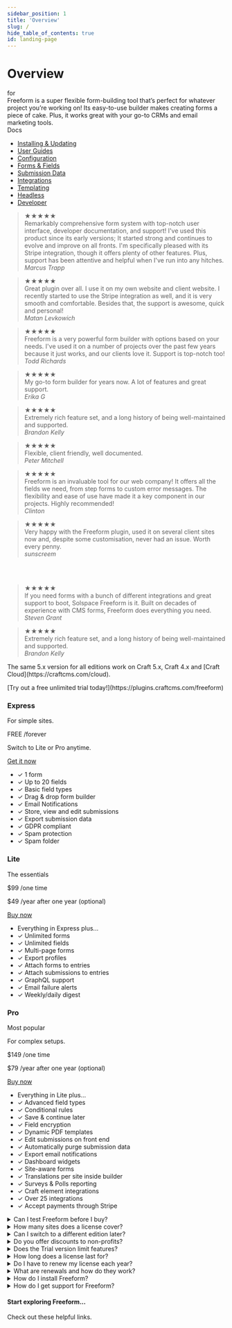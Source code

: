 ```yaml
---
sidebar_position: 1
title: 'Overview'
slug: /
hide_table_of_contents: true
id: landing-page
---
```



# Overview

<section className="landing-header">
  <div className="container">
    <div className="flex flex-col items-center gap-6 mt-20 mb-5 px-1">
      <Photo
        img={require('@site/static/img/intro/freeform-dark.png')}
        className="landing-logo" alt="Freeform 5 for Craft CMS"
      />
      <span className="landing-cms-for">for</span>
      <Photo
        img={require('@site/static/logos/craftcms.png')}
        className="landing-cms-logo" alt="Craft CMS"
      />
      <div className="text-center">
        Freeform is a super flexible form-building tool that’s perfect for whatever project you’re working on! Its easy-to-use builder makes creating forms a piece of cake. Plus, it works great with your go-to CRMs and email marketing tools.
      </div>
      <div className='flex gap-3 landing-header-buttons'>
        <FlexButton
          items={[
            { to: '#reliability', label: 'Feature Tour', outline: true, arrowDown: true },
            { to: '#pricing', label: 'Pricing', outline: true, arrowDown: true, mobileHidden: true },
          ]}
        />
        <NavbarSearch>
          <SearchBar />
        </NavbarSearch>
        <FlexButton
          items={[{ to: 'setup/installing-updating', label: 'Explore Docs' }]}
        />
      </div>
      <small>
        <SimpleTextLink
          to="https://plugins.craftcms.com/freeform"
          label="Try out a free unlimited trial today!"
        />
      </small>
    </div>
  </div>
</section>

<div className="landing-nav-docs navbar__item dropdown dropdown--hoverable cursor-pointer hidden md:block">
  <div className="navbar__item navbar__link">Docs</div>
  <div className="dropdown__menu min-w-[190px]">
    <ul className="pl-4">
      <li className="list-none">
        <a href="./setup/" className="text-sm text-[#0073ff] dark:text-white">
          Installing & Updating
        </a>
      </li>
      <li className="list-none">
        <a href="./guides/" className="text-sm text-[#0073ff] dark:text-white">
          User Guides
        </a>
      </li>
      <li className="list-none">
        <a
          href="./configuration/"
          className="text-sm text-[#0073ff] dark:text-white"
        >
          Configuration
        </a>
      </li>
      <li className="list-none">
        <a href="./forms/" className="text-sm text-[#0073ff] dark:text-white">
          Forms & Fields
        </a>
      </li>
      <li className="list-none">
        <a href="./submissions/" className="text-sm text-[#0073ff] dark:text-white">
          Submission Data
        </a>
      </li>
      <li className="list-none">
        <a href="./integrations/" className="text-sm text-[#0073ff] dark:text-white">
          Integrations
        </a>
      </li>
      <li className="list-none">
        <a href="./templates/" className="text-sm text-[#0073ff] dark:text-white">
          Templating
        </a>
      </li>
      <li className="list-none">
        <a href="./headless/" className="text-sm text-[#0073ff] dark:text-white">
          Headless
        </a>
      </li>
      <li className="list-none">
        <a href="./developer/" className="text-sm text-[#0073ff] dark:text-white">
          Developer
        </a>
      </li>
    </ul>
  </div>
</div>

<div className="intro-main-content container py-8">
  <Player
    url={require('@site/static/videos/craft/freeform/v5/builder-feature.mp4').default}
    muted loop playing width="100%" height="100%"
  />
  <FlexCards
    items={[
      {
        title: 'Getting Started',
        description: 'Learn the basics about Freeform and setting up forms.',
        icon: Icons.TapIcon,
        fullCardLink: 'guides/getting-started/',
      },
      {
        title: 'User Guides',
        description: 'See solutions to common problems and questions.',
        icon: Icons.GraduationCapIcon,
        fullCardLink: 'guides',
      },
      {
        title: 'Support',
        description: 'Questions or issues? We want to help your project go smoothly!',
        icon: Icons.DiscussionIcon,
        fullCardLink: '/support/',
      },
    ]}
  />

<Section
  title="Reliability"
  anchor="reliability"
  subtitle="Forms that work are super important."
  description="Missing out on customer leads can really hurt our revenue and leave a bad impression on potential clients. That's why we focus on being reliable more than anything else."
  imgSrc={Icons.ShieldIcon}
>
  <FlexCards
    items={[
      {
        title: 'Email Failure Alerts',
        description: 'Freeform will email you if there is a template or setup issue with your site.',
        icon: Icons.AlertIcon,
        linkWithDescription: 'configuration/notices-alerts/',
      },
      {
        title: 'Automatic Update Notices',
        description: 'Freeform alerts you to potential website issues, catching errors before you notice.',
        icon: Icons.UpdateNotificationIcon,
        linkWithDescription: 'configuration/notices-alerts/',
      },
      {
        title: 'Weekly / Daily Digest Email',
        description: "Get email updates about what's happening on your site with weekly or daily digests.",
        icon: Icons.EmailReportIcon,
        linkWithDescription: 'configuration/notices-alerts/',
      },
      {
        title: 'Error Logging',
        description: 'The error logging system tells you quickly about any problems on your website.',
        icon: Icons.GuaranteeCertificateIcon,
      },
      {
        title: 'Satisfaction Guaranteed',
        description: 'Try Freeform risk-free with our 90-day full refund guarantee.',
        icon: Icons.GuaranteeCertificateIcon,
      },
      {
        title: 'Private Support Tickets',
        description: "If you need help with Freeform, send us a private support ticket and we'll be happy to assist you.",
        icon: Icons.GuaranteeCertificateIcon,
        linkWithDescription: '/support/',
        linkWithDescriptionLabel: 'Private support',
      },
    ]}
  />
</Section>

<div className="quote-grid">
  <blockquote>
    <span className="stars">★★★★★</span>
    <div>
      Remarkably comprehensive form system with top-notch user interface, developer
      documentation, and support! I've used this product since its early versions;
      It started strong and continues to evolve and improve on all fronts. I'm
      specifically pleased with its Stripe integration, though it offers plenty of
      other features. Plus, support has been attentive and helpful when I've run
      into any hitches.
    </div>
    <cite>Marcus Trapp</cite>
  </blockquote>
  <blockquote>
    <span className="stars">★★★★★</span>
    <div>
      Great plugin over all. I use it on my own website and client website. I
      recently started to use the Stripe integration as well, and it is very
      smooth and comfortable. Besides that, the support is awesome, quick and
      personal!
    </div>
    <cite>Matan Levkowich</cite>
  </blockquote>
</div>

<Section
  title="Form Builder"
  anchor="form-builder"
  subtitle="Our user-friendly form builder has everything you need at your fingertips."
  description="The Freeform form builder gives you a simple all-in-one interface that lets you tweak just about everything about your forms."
  imgSrc={Icons.MagicWandIcon}
>
  <Player
    url={require('@site/static/videos/craft/freeform/v5/builder-feature.mp4').default}
    muted loop playing width="100%" height="100%"
  />
</Section>

<div className="quote-grid">
  <blockquote>
    <span className="stars">★★★★★</span>
    <div>
      Freeform is a very powerful form builder with options based on your needs.
      I've used it on a number of projects over the past few years because it
      just works, and our clients love it. Support is top-notch too!
    </div>
    <cite>Todd Richards</cite>
  </blockquote>
  <blockquote>
    <span className="stars">★★★★★</span>
    <div>
      My go-to form builder for years now. A lot of features and great support.
    </div>
    <cite>Erika G</cite>
  </blockquote>
</div>

<Section
  title="Convenience"
  anchor="convenience"
  subtitle="There are tons of plug-and-play features that make creating forms and templates a total breeze!"
  imgSrc={Icons.TrolleyIcon}
>
  <FlexCards
    items={[
      {
        title: 'Forms Dashboard',
        description: 'The Forms Dashboard provides a clear overview of your forms, submissions, and updates in one convenient location.',
        icon: Icons.DashboardIcon,
        linkWithDescription: 'forms/builder',
      },
      {
        title: 'Multi-Page Forms',
        description: 'Do you have a lengthy form? With Freeform, you can divide your form into several pages.',
        icon: Icons.PagesIcon,
        linkWithDescription: 'forms/builder/#multi-page-forms',
      },
      {
        title: 'Complete Validation',
        description: 'Freeform has validation features for fields, including making them required and ensuring specific data.',
        icon: Icons.ValidCheckIcon,
      },
      {
        title: 'Built-in AJAX',
        description: 'By simply checking a checkbox, Freeform will handle the AJAX processing for your form effortlessly.',
        icon: Icons.JsFormatIcon,
      },
      {
        title: 'Drag & Drop File Upload',
        description: 'The premium JS-based file uploading field shows progress and thumbnails and remembers existing files when editing.',
        icon: Icons.UploadIcon,
        linkWithDescription: 'forms/fields/#file-upload',
      },
      {
        title: 'Limited Users',
        titleBadge: 'New!',
        description: 'Customize the form builder experience for specific users or groups.',
        icon: Icons.PadlockIcon,
        linkWithDescription: 'configuration/limited-users/',
      },
      {
        title: 'Google Tag Manager',
        description: 'Built-in flexible Google Tag Manager support with AJAX implementations.',
        icon: Icons.AnalyticsIcon,
        linkWithDescription: 'integrations/google-tag-manager/',
      },
      {
        title: 'Sample Templates',
        description: 'Offers a variety of popular framework formatting templates that you can use as a starting point to develop your own project.',
        icon: Icons.StarterTemplatesIcon,
        linkWithDescription: 'templates/formatting/',
      },
      {
        title: 'Widgets',
        description: 'Enhance your Craft Dashboard with stunning widgets like linear charts, radial charts, and recent submissions widgets.',
        icon: Icons.WidgetsIcon,
      },
    ]}
  />
</Section>

<div className="quote-grid">
  <blockquote>
    <span className="stars">★★★★★</span>
    <div>
      Extremely rich feature set, and a long history of being well-maintained
      and supported.
    </div>
    <cite>Brandon Kelly</cite>
  </blockquote>
  <blockquote>
    <span className="stars">★★★★★</span>
    <div>Flexible, client friendly, well documented.</div>
    <cite>Peter Mitchell</cite>
  </blockquote>
</div>

<Section
  title="Spam Protection"
  anchor="spam-protection"
  subtitle="Fight spam effectively."
  description="Freeform packs a bunch of handy spam control features that make protecting forms from spam a breeze."
  imgSrc={Icons.CarrotIcon}
>
  <BrowserMockupWithPhoto src={require('@site/static/img/craft/freeform/v5/forms/spam-folder.png')} alt="Spam Folder" />
  <BrowserMockupWithPhoto src={require('@site/static/img/craft/freeform/v5/forms/spam-detail.png')} alt="Spammy submission inside the Spam Folder" />
  <FlexCards
    items={[
      {
        title: 'Freeform Honeypot',
        description: 'The Honeypot feature included in the system effectively deals with simple bot spam.',
        icon: Icons.CarrotIcon,
        linkWithDescription: 'forms/spam-protection/#freeform-honeypot',
      },
      {
        title: 'Built-in Spam Folder',
        description: 'Use the Spam Folder to catch any potential spam without risking missing legitimate submissions.',
        icon: Icons.SpamIcon,
        linkWithDescription: 'forms/spam-protection/#spam-folder',
      },
      {
        title: 'Captchas',
        description: 'To enhance your spam-fighting capabilities, you can choose to enable your choice of reCAPTCHA, hCaptcha or Turnstile.',
        icon: Icons.CaptchaIcon,
        linkWithDescription: 'forms/spam-protection/#captchas',
      },
      {
        title: 'Keyword Blocking',
        description: 'With Freeform, you have the power to target and block specific email addresses, keywords, and IP addresses.',
        icon: Icons.BlockedIcon,
        linkWithDescription: 'forms/spam-protection/#spam-blocking',
      },
      {
        title: 'Throttling / Submit Time',
        description: 'Limit form submissions by settƒing restrictions such as submission frequency, waiting period, or time limit for completion.',
        icon: Icons.ThrottlingIcon,
      },
      {
        title: 'Automatic Purging',
        description: 'Freeform can automatically delete submissions marked as spam after a set number of days.',
        icon: Icons.TimeDeleteIcon,
      },
    ]}
  />
</Section>

<div className="quote-grid">
  <blockquote>
    <span className="stars">★★★★★</span>
    <div>
      Freeform is an invaluable tool for our web company! It offers all the fields we need, from step forms to custom error messages. The flexibility and ease of use have made it a key component in our projects. Highly recommended!
    </div>
    <cite>Clinton</cite>
  </blockquote>
  <blockquote>
    <span className="stars">★★★★★</span>
    <div>Very happy with the Freeform plugin, used it on several client sites now and, despite some customisation, never had an issue. Worth every penny.</div>
    <cite>sunscreem</cite>
  </blockquote>
</div>

<Section
  title="Powerful Fields"
  anchor="powerful-fields"
  subtitle="Freeform offers a wide range of different field types and cool features to help you manage them easily."
  imgSrc={Icons.FieldTextIcon}
>
  <Player
    url={require('@site/static/videos/craft/freeform/v5/builder-rules.mp4').default}
    muted loop playing width="100%" height="100%"
  />
  <FlexCards
    items={[
      {
        title: 'Conditional Rules',
        description: 'Easily adjust your form by choosing which pages to skip and making certain fields appear or disappear depending on what users select or enter in other fields.',
        icon: Icons.LogicIcon,
        linkWithDescription: 'forms/conditional-rules',
      },
      {
        title: 'Populate Field Options',
        description: 'Use Craft Element data or predefined Freeform options such as countries or months to populate dropdowns, checkboxes, and radios.',
        icon: Icons.CheckListIcon,
        linkWithdescription: 'forms/fields/#populating-field-options',
      },
      {
        title: 'Reuse Fields',
        titleBadge: 'New!',
        description: 'Save common fields as favorites, or quickly search across all forms to reuse an existing field.',
        icon: Icons.RecycleIcon,
        linkWithDescription: 'forms/builder',
      },
      {
        title: 'Field Encryption',
        titleBadge: 'New!',
        description: 'Each field includes the ability to optionally encrypt its submission data. Simply toggle the setting and Freeform will take care of the rest.',
        icon: Icons.LockIcon,
        linkWithDescription: 'forms/fields/#field-encryption',
      },
      {
        title: 'Custom Field Types',
        titleBadge: 'New!',
        description: 'Easily create your own custom field types!',
        icon: Icons.GearCodingIcon,
        linkWithDescription: 'developer/field-types/',
      },
      {
        title: 'Include a Review Page',
        description: 'Use Twig code in an HTML block to create a custom review page for users to double-check form data from previous pages before submission.',
        icon: Icons.ReviewIcon,
      },
    ]}
  />
  <FieldCards
    items={[
      {
        link: 'forms/fields#text',
        title: 'Text',
        description: 'Regular text inputs',
        icon: Icons.FieldTextIcon,
      },
      {
        link: 'forms/fields#textarea',
        title: 'Textarea',
        description: 'Multi-line text inputs',
        icon: Icons.TextareaIcon,
      },
      {
        link: 'forms/fields#email',
        title: 'Email',
        description: 'Email validation and notifications',
        icon: Icons.EmailIcon,
      },
      {
        link: 'forms/fields#number',
        title: 'Number',
        description: 'Numeric validation and options',
        icon: Icons.NumbersIcon,
      },
      {
        link: 'forms/fields#hidden',
        title: 'Hidden',
        description: 'Hide field data',
        icon: Icons.HiddenIcon,
      },
      {
        link: 'forms/fields#dropdown',
        title: 'Dropdown',
        description: 'Dropdown field with powerful options to populate data',
        icon: Icons.SelectIcon,
      },
      {
        link: 'forms/fields#multiple-select',
        title: 'Multiple Select',
        description: 'Multi-select field with powerful options to populate data',
        icon: Icons.ListIcon,
      },
      {
        link: 'forms/fields#checkbox',
        title: 'Checkbox',
        description: "Single checkbox, e.g. 'Accept Terms'",
        icon: Icons.CheckboxIcon,
      },
      {
        link: 'forms/fields#checkboxes',
        title: 'Checkboxes',
        description: 'Multi-checkboxes field with powerful options to populate data',
        icon: Icons.CheckListIcon,
      },
      {
        link: 'forms/fields#radios',
        title: 'Radios',
        description: 'Radio options field with powerful options to populate data',
        icon: Icons.RadioListIcon,
      },
      {
        link: 'forms/fields#file-upload',
        title: 'File Upload',
        description: 'Upload and validate one or multiple files to be attached to the submission',
        icon: Icons.AttachedIcon,
      },
      {
        link: 'forms/fields#file-upload-drag--drop',
        title: 'File Drag & Drop',
        description: 'Smart file uploader shows progress, thumbnails and memory when editing',
        icon: Icons.UploadIcon,
      },
      {
        link: 'forms/fields#date--time',
        title: 'Date & Time',
        description: 'Date and time picker with JS validation',
        icon: Icons.DateTimeIcon,
      },
      {
        link: 'forms/fields#phone',
        title: 'Phone',
        description: 'Set a phone pattern with JS validation',
        icon: Icons.PhoneIcon,
      },
      {
        link: 'forms/fields#table',
        title: 'Table',
        description: 'Collect tabular or repeating data, allow users to add/remove rows',
        icon: Icons.TableIcon,
      },
      {
        link: 'forms/fields#group',
        titleBadge: 'New!',
        title: 'Group',
        description: 'Contains other fields within it',
        icon: Icons.TableIcon,
      },
      {
        link: 'forms/fields#rating',
        title: 'Rating',
        description: 'Plug and play rating stars',
        icon: Icons.RatingIcon,
      },
      {
        link: 'forms/fields#opinion-scale',
        title: 'Opinion Scale',
        description: 'Users can select ranges for surveys',
        icon: Icons.OpinionScaleIcon,
      },
      {
        link: 'forms/fields#calculation',
        titleBadge: 'New!',
        title: 'Calculation',
        description: 'Perform dynamic calculations based on user-input values within forms',
        icon: Icons.CalculationIcon,
      },
      {
        link: 'forms/fields#signature',
        title: 'Signature',
        description: 'Users can digitally sign submissions',
        icon: Icons.SignatureIcon,
      },
      {
        link: 'forms/fields#invisible',
        title: 'Invisible',
        description: 'Include hidden data that is not visible in rendered source code',
        icon: Icons.InvisibleIcon,
      },
      {
        link: 'forms/fields#regex',
        title: 'Regex',
        description: 'Come up with your own validation for data syntax',
        icon: Icons.RegexIcon,
      },
      {
        link: 'forms/fields#website',
        title: 'Website',
        description: "Validate inputted data includes 'http://', etc",
        icon: Icons.GlobeIcon,
      },
      {
        link: 'forms/fields#html',
        title: 'Html Block',
        description: 'Include HTML/Twig inside form layouts',
        icon: Icons.CodeIcon,
      },
      {
        link: 'forms/fields#rich-text',
        title: 'Rich Text Block',
        description: 'Include Rich Text inside form layouts',
        icon: Icons.RichTextIcon,
      },
      {
        link: 'forms/fields#confirm',
        title: 'Confirm',
        description: 'Target another field that should be retyped (e.g. email)',
        icon: Icons.FieldTextIcon,
      },
      {
        link: 'forms/fields#password',
        title: 'Password',
        description: 'Process a password value but do not store it (for user registation forms)',
        icon: Icons.LockIcon,
      },
      {
        link: 'forms/fields#stripe-payment',
        title: 'Stripe Payments',
        description: 'Allow users to securely enter payment data for Payment-enabled forms',
        icon: Icons.CreditCardIcon,
      },
    ]}
  />
</Section>

<Section
  title="Email Notifications"
  anchor="email-notifications"
  subtitle="Tons of ways to send email notifications that you can totally customize."
  description="You can create as many templates as you want and pick a different one for each type of email notification."
  imgSrc={Icons.OpenLetterIcon}
>
  <Player
    url={require('@site/static/videos/craft/freeform/v5/builder-integrations.mp4').default}
    muted loop playing width="100%" height="100%"
  />
  <Player
    url={require('@site/static/videos/craft/freeform/v5/email-notifications.mp4').default}
    muted loop playing width="100%" height="100%"
  />
  <FlexCards
    items={[
      {
        title: 'Notify Admins',
        description: 'Send email notifications for successful form submissions.',
        icon: Icons.EmailGroupIcon,
        linkWithDescription: 'forms/email-notifications',
      },
      {
        title: 'Notify Submitter',
        description: 'Upon success, send an email notification to the submitter of the form.',
        icon: Icons.EmailUserIcon,
        linkWithDescription: 'forms/email-notifications/#email-fields',
      },
      {
        title: "User Select's Recipient",
        description: 'Let users select the email recipient of the form submission from a list of predefined options.',
        icon: Icons.EmailListIcon,
        linkWithDescription: 'forms/email-notifications/#user-select',
      },
      {
        title: 'Conditional Notifications',
        titleBadge: 'New!',
        description: 'Conditionally send notifications based on the contents and/or option selection of any field(s).',
        icon: Icons.LogicIcon,
        linkWithDescription: 'forms/email-notifications/#conditional',
      },
      {
        title: 'Template-level Recipients',
        description: 'Set email address(es) at template-level to be notified, allowing you to pass a value from another element dynamically.',
        icon: Icons.CodingIcon,
        linkWithDescription: 'forms/email-notifications/#template-based',
      },
      {
        title: 'Tell-a-Friend',
        description: "Include additional Email fields inside your form to allow users to type out a friend's email address to receive a separate notification.",
        icon: Icons.EmailPlaneIcon,
        linkWithDescription: 'forms/email-notifications/#user-defined',
      },
      {
        title: 'Multiple Notifications',
        description: "There's no limit to the number of email notifications you can send, each with different templates/messages, etc.",
        icon: Icons.EmailGroupIcon,
        linkWithDescription: 'forms/email-notifications',
      },
      {
        title: 'Export Notifications',
        description: 'You can set up customized export reports and receive them via email on a daily or weekly basis automatically.',
        icon: Icons.ExportIcon,
      },
      {
        title: 'Auto Plain Text',
        description: 'Personalize the plain text version of email notifications or let Freeform convert it automatically.',
        icon: Icons.OpenLetterIcon,
      },
      {
        title: 'Attach Files',
        description: "Select asset file(s) to pre-attach to your email notification templates, allowing for the inclusion of 'welcome' documents, a PDF ticket, etc.",
        icon: Icons.EmailFileIcon,
      },
      {
        title: 'Resend Email Notifications',
        description: 'Freeform allows you to resend an email notification (or set of them) for one or more submissions at a time.',
        icon: Icons.ResendEmailIcon,
      },
      {
        title: 'Unlimited Templates',
        description: 'Create as many notification templates as needed, with the option to use the same one for all forms or tailor them to each use case.',
        icon: Icons.MultipleEmailTemplateIcon,
      },
      {
        title: 'Fully Customizable',
        description: 'You can customize your email notifications with your own design using HTML and Twig.',
        icon: Icons.SketchIcon,
        linkWithDescription: 'forms/email-notifications/#examples',
      },
    ]}
  />
</Section>

<Section
  title="Flexible Templating"
  anchor="flexible-templating"
  subtitle="Quick and simple templating that is also highly customizable."
  description="Templates are super customizable, even for the trickiest forms. With our demo templates and features ready to go, you can jump in and get everything set up in just a few minutes!"
  imgSrc={Icons.CodeIcon}
>
  <BrowserMockupWithPhoto
    src={require('@site/static/img/craft/freeform/v5/formatting/basic-light.png')}
    alt="Basic Light formatting template"
  />
  <FlexCards
    items={[
      {
        title: 'Sample Templates',
        description: 'Includes a diverse selection of examples that can be used as a starting poinnt for building your own.',
        icon: Icons.StarterTemplatesIcon,
        linkWithDescription: 'templates/formatting',
      },
      {
        title: 'Demo Templates',
        description: 'By simply clicking a few buttons, the demo templates offer a complete and operational section for your website.',
        icon: Icons.StarterTemplatesIcon,
        linkWithDescription: 'configuration/demo-templates/',
      },
      {
        title: 'Template Overrides',
        description: 'Configure template overrides on attributes and field values, labels and more.',
        icon: Icons.SettingsIcon,
        linkWithDescription: 'templates/formatting',
      },
    ]}
  />
</Section>

<Section
  title="Integrations"
  anchor="integrations"
  subtitle="Connect your forms with any application or service."
  imgSrc={Icons.CloudApiIcon}
>
  <IntegrationPhotoCards
    items={[
      {
        title: 'Mailchimp',
        link: 'integrations/mailchimp/',
        iconSrc: require('@site/static/icons/integrations/mailchimp.png'),
      },
      {
        title: 'HubSpot',
        link: 'integrations/hubspot/',
        iconSrc: require('@site/static/icons/integrations/hubspot.png'),
      },
      {
        title: 'Salesforce',
        link: 'integrations/salesforce/',
        iconSrc: require('@site/static/icons/integrations/salesforce.png'),
      },
      {
        title: 'Zapier',
        link: 'integrations/zapier/',
        iconSrc: require('@site/static/icons/integrations/zapier.png'),
      },
      {
        title: 'Stripe',
        link: 'integrations/stripe-payments/',
        iconSrc: require('@site/static/icons/integrations/stripe.png'),
      },
      {
        title: 'Constant Contact',
        link: 'integrations/constant-contact/',
        iconSrc: require('@site/static/icons/integrations/constant-contact.png'),
      },
      {
        title: 'Slack',
        link: 'integrations/slack/',
        iconSrc: require('@site/static/icons/integrations/slack.png'),
      },
      {
        title: 'Active Campaign',
        link: 'integrations/activecampaign/',
        iconSrc: require('@site/static/icons/integrations/active-campaign.png'),
      },
      {
        title: 'Dotdigital',
        link: 'integrations/dotdigital/',
        iconSrc: require('@site/static/icons/integrations/dotdigital.png'),
      },
      {
        title: 'Campaign Monitor',
        link: 'integrations/campaign-monitor/',
        iconSrc: require('@site/static/icons/integrations/campaign-monitor.png'),
      },
      {
        title: 'Pardot',
        link: 'integrations/pardot/',
        iconSrc: require('@site/static/icons/integrations/pardot.png'),
      },
      {
        title: 'Freshdesk',
        link: 'integrations/freshdesk/',
        iconSrc: require('@site/static/icons/integrations/freshdesk.png'),
      },
      {
        title: 'Keap',
        link: 'integrations/keap/',
        iconSrc: require('@site/static/icons/integrations/keap.png'),
      },
      {
        title: 'Insightly',
        link: 'integrations/insightly/',
        iconSrc: require('@site/static/icons/integrations/insightly.png'),
      },
      {
        title: 'Google Sheets',
        link: 'integrations/google-sheets/',
        iconSrc: require('@site/static/icons/integrations/google-sheets.png'),
      },
      {
        title: 'Jira',
        link: 'integrations/jira/',
        iconSrc: require('@site/static/icons/integrations/jira.png'),
      },
      {
        title: 'Zoho',
        link: 'integrations/zoho/',
        iconSrc: require('@site/static/icons/integrations/zoho.png'),
      },
      {
        title: 'Campaign',
        link: 'integrations/campaign/',
        iconSrc: require('@site/static/icons/integrations/campaign.png'),
      },
      {
        title: 'Pipedrive',
        link: 'integrations/pipedrive/',
        iconSrc: require('@site/static/icons/integrations/pipedrive.png'),
      },
      {
        title: 'Sharpspring',
        link: 'integrations/sharpspring/',
        iconSrc: require('@site/static/icons/integrations/sharpspring.png'),
      },
      {
        title: 'ClickDimensions',
        link: 'integrations/clickdimensions/',
        iconSrc: require('@site/static/icons/integrations/click-dimensions.png'),
      },
      {
        title: 'reCAPTCHA',
        link: 'integrations/recaptcha/',
        iconSrc: require('@site/static/icons/integrations/recaptcha.png'),
      },
      {
        title: 'hCaptcha',
        link: 'integrations/hcaptcha/',
        iconSrc: require('@site/static/icons/integrations/hcaptcha.png'),
      },
      {
        title: 'Cloudflare Turnstile',
        link: 'integrations/turnstile/',
        iconSrc: require('@site/static/icons/integrations/turnstile.png'),
      },
      {
        title: 'Generic Webhooks',
        link: 'integrations/generic-webhooks/',
        iconSrc: require('@site/static/icons/integrations/generic-webhook.png'),
      },
      {
        title: 'Google Tag Manager',
        link: 'integrations/google-tag-manager/',
        iconSrc: require('@site/static/icons/integrations/google-tag-manager.png'),
      },
      {
        title: 'Tailwind CSS',
        link: 'templates/formatting/#sample-templates',
        iconSrc: require('@site/static/icons/integrations/tailwindcss.png'),
      },
      {
        title: 'Bootstrap',
        link: 'templates/formatting/#sample-templates',
        iconSrc: require('@site/static/icons/integrations/bootstrap.png'),
      },
      {
        title: 'Craft Entries',
        link: 'integrations/elements/#craft-entries',
        iconSrc: require('@site/static/icons/integrations/craft-entries.png'),
      },
      {
        title: 'Craft Users',
        link: 'integrations/elements/#craft-users',
        iconSrc: require('@site/static/icons/integrations/craft-users.png'),
      },
      {
        title: 'Calendar Events',
        link: 'integrations/elements/#solspace-calendar-events',
        iconSrc: require('@site/static/icons/integrations/solspace-calendar.png'),
      },
      {
        title: 'Edit Elements',
        link: 'integrations/elements/#editing-elements',
        iconSrc: require('@site/static/icons/integrations/edit-elements.png'),
      },
    ]}
  />
  <br />
  <br />
  <Player
    url={require('@site/static/videos/craft/freeform/v5/builder-integrations.mp4').default}
    muted loop playing width="100%" height="100%"
  />
  <Player
    url={require('@site/static/videos/craft/freeform/v5/builder-user-register.mp4').default}
    muted loop playing width="100%" height="100%"
  />
  <FlexCards
    items={[
      {
        title: 'CRMs',
        description: 'Easily integrate your forms with popular CRMs like Salesforce and HubSpot.',
        icon: Icons.CrmIcon,
        linkWithDescription: 'integrations',
      },
      {
        title: 'Email Marketing',
        description: 'Connect your forms to Email Marketing services like Mailchimp and Constant Contact to streamline mailing list sign-ups.',
        icon: Icons.MegaphoneIcon,
        linkWithDescription: 'integrations#email-marketing',
      },
      {
        title: 'Webhooks',
        description: 'Connect submissions to Slack, create workflows with Zapier, or use the generic webhook for custom endpoints.',
        icon: Icons.WebhookIcon,
        linkWithDescription: 'integrations#webhooks',
      },
      {
        title: 'Craft Elements',
        description: 'Create stunning forms that create or modify entries, users, Calendar events and complex user registration forms.',
        icon: Icons.ContentIcon,
        linkWithDescription: 'integrations/elements/',
      },
      {
        title: 'Accept Payments',
        description: 'You can start accepting payments and subscriptions for your forms through Stripe in just a few minutes.',
        icon: Icons.CreditCardIcon,
        linkWithDescription: 'integrations/stripe-payments/',
      },
      {
        title: 'POST Forwarding',
        description: 'Automatically submit form data to an external API URL after successful submission of the form.',
        icon: Icons.DocumentCloudIcon,
        linkWithDescription: 'integrations/post-forwarding/',
      },
      {
        title: 'Custom',
        description: 'Create your own integration by developing a custom module that utilizes any of the numerous developer events available.',
        icon: Icons.ApiGearIcon,
        linkWithDescription: 'developer/events/form',
      },
    ]}
  />
</Section>

<div className="quote-grid">
  <blockquote>
    <span className="stars">★★★★★</span>
    <div>
      If you need forms with a bunch of different integrations and great support
      to boot, Solspace Freeform is it. Built on decades of experience with CMS
      forms, Freeform does everything you need.
    </div>
    <cite>Steven Grant</cite>
  </blockquote>
  <blockquote>
    <span className="stars">★★★★★</span>
    <div>
      Extremely rich feature set, and a long history of being well-maintained
      and supported.
    </div>
    <cite>Brandon Kelly</cite>
  </blockquote>
</div>

<Section
  title="Translatable Forms"
  anchor="translatable-forms"
  subtitle="Set up different labels, options, messages, and more for each form on every Craft Site!"
  description="Optionally turn on multi-site awareness in Freeform if you want to show or hide forms for certain sites. Plus, you can set up translations for forms so they can have different labels and messages that fit each Site."
  imgSrc={Icons.TranslationIcon}
>
  <Player
    url={require('@site/static/videos/craft/freeform/v5/builder-translations.mp4').default}
    muted loop playing width="100%" height="100%"
  />
  <FlexCards
    items={[
      {
        title: 'Translate Fields',
        titleBadge: 'New!',
        description: 'Customize the label, instructions, placeholder, default value, error message, and option labels per Site.',
        icon: Icons.FieldTextIcon,
        linkWithDescription: 'configuration/sites/#translatable-fields',
      },
      {
        title: 'Page Names & Buttons',
        titleBadge: 'New!',
        description: 'Customize page names and submit buttons per Site.',
        icon: Icons.PagesIcon,
        linkWithDescription: 'configuration/sites/#translatable-fields',
      },
      {
        title: 'Translate Errors',
        titleBadge: 'New!',
        description: 'Customize success and error messages per Site.',
        icon: Icons.ValidCheckIcon,
        linkWithDescription: 'configuration/sites/#translatable-settings',
      },
      {
        title: 'Translate Settings',
        titleBadge: 'New!',
        description: 'Customize form names, descriptions, and some settings per Site.',
        icon: Icons.SettingsIcon,
        linkWithDescription: 'configuration/sites/#translatable-settings',
      },
      {
        title: 'Site-Aware Forms',
        titleBadge: 'New!',
        description: 'Enable Site filtering for forms and submissions to show/hide them for specific Sites.',
        icon: Icons.WorldIcon,
        linkWithDescription: 'configuration/sites/',
      },
    ]}
  />
</Section>

<Section
  title="Submission Data"
  anchor="submission-data"
  subtitle="Collect submission data and do whatever you want with it."
  imgSrc={Icons.ArchiveIcon}
>
  <BrowserMockupWithPhoto
    src={require('@site/static/img/craft/freeform/v5/cp/submissions-list.png')}
    alt="Submissions List"
  />
  <BrowserMockupWithPhoto
    src={require('@site/static/img/craft/freeform/v5/cp/submissions-detail.png')}
    alt="Submissions Detail"
  />
  <BrowserMockupWithPhoto
    src={require('@site/static/img/craft/freeform/v5/cp/submissions-quick-export.png')}
    alt="Submissions Quick Export"
  />
  <FlexCards
    items={[
      {
        title: 'Store Submission Data',
        description: "Save submission data or don't store it at all, but only send it through email notifications or an API integration, etc.",
        icon: Icons.ArchiveIcon,
      },
      {
        title: 'GDPR Compliant',
        description: 'Freeform simplifies GDPR compliance for your forms with thorough documentation and many configuration options.',
        icon: Icons.GdprIcon,
        linkWithDescription: 'configuration/gdpr-compliance/',
      },
      {
        title: 'Manage Submissions',
        description: 'View, manage, edit and delete submission data inside the control panel as well as front end templates!',
        icon: Icons.DataManageIcon,
        linkWithDescription: 'submissions/overview/',
      },
      {
        title: 'PDF Templates',
        titleBadge: 'New!',
        description: 'Create custom PDF templates to be generated for email notifications.',
        icon: Icons.PDFIcon,
        linkWithDescription: 'configuration/settings/#pdf-templates',
      },
      {
        title: 'Exporting',
        description: 'Quickly export submission data or generate Export Profile reports in Excel, CSV, Text, XML, or JSON formats.',
        icon: Icons.ExportIcon,
      },
      {
        title: 'Reviews & Comments',
        description: 'Freeform can be customized to effectively manage discussion comments, product reviews, and more.',
        icon: Icons.CommentReviewIcon,
      },
      {
        title: 'Surveys',
        description: 'Freeform offers a vast selection of field types to effortlessly create visually appealing survey forms.',
        icon: Icons.SurveyIcon,
      },
      {
        title: 'Front End Editing',
        description: 'Enable front-end editing of form submissions for both admins and users to handle a wide variety of use cases.',
        icon: Icons.EditIcon,
        linkWithDescription: 'submissions/overview',
      },
      {
        title: 'Save & Continue Later',
        description: 'Users can save their form progress securely and come back later to complete it.',
        icon: Icons.PlayButtonIcon,
        linkWithDescription: 'forms/save-continue-later/',
      },
      {
        title: 'Limit Submissions',
        description: 'Limit submissions per user, allow only one submission, require login, or set a close date for the form submission period.',
        icon: Icons.StopIcon,
        linkWithDescription: 'submissions/overview/#submission-limits',
      },
      {
        title: 'Relate to other Elements',
        description: 'Easily relate Freeform submissions with other element types, such as Craft Entries, allowing endless use cases.',
        icon: Icons.RelationIcon,
      },
      {
        title: 'Custom Statuses',
        description: 'Create unlimited statuses that can be applied to form submissions, allowing you to sort and filter submissions.',
        icon: Icons.CategoryIcon,
        linkWithDescription: 'configuration/settings/#statuses',
      },
    ]}
  />
</Section>

<Section
  title="Headless"
  anchor="headless"
  subtitle="We've got your back when it comes to your headless setup!"
  description="Freeform makes it super easy to work with headless website setups, so you can use popular JavaScript front-end frameworks like Vue.js, Next.js, React.js, and others! It also lets you grab form layouts and use mutations to create submissions with GraphQL."
  imgSrc={Icons.HeadlessIcon}
>
  <FlexCards
    items={[
      {
        title: 'Vue.js',
        description: 'Full support for implementation Freeform with Vue.js.',
        icon: Icons.VuejsIcon,
        linkWithDescription: 'headless/vuejs',
      },
      {
        title: 'React JS',
        description: 'Full support for implementation Freeform with React JS.',
        icon: Icons.ReactIcon,
        linkWithDescription: 'headless/reactjs',
      },
      {
        title: 'Next.js',
        description: 'Full support for implementation Freeform with Next.js.',
        icon: Icons.NextjsIcon,
        linkWithDescription: 'headless/nextjs',
      },
      {
        title: 'GraphQL',
        description: 'With Freeform, you can easily query form layouts and submit form mutations using GraphQL.',
        icon: Icons.GraphqlIcon,
        linkWithDescription: 'headless/graphql',
      },
    ]}
  />
</Section>

<Section
  title="And more..."
  anchor="and-more"
  subtitle="The possibilities are endless."
  imgSrc={Icons.BoxIcon}
>
  <FlexCards
    items={[
      {
        title: 'User Group Permissions',
        description: 'Finely control user groups and permissions to restrict access to certain forms, sections, and submissions.',
        icon: Icons.PadlockIcon,
        linkWithDescription: 'configuration/permissions/',
      },
      {
        title: 'Attach Forms to Elements',
        description: 'Easily relate Freeform forms with other element types, such as Craft Entries, allowing endless use cases.',
        icon: Icons.ReferralIcon,
      },
      {
        title: 'Loads of Settings',
        description: 'Access to an extensive range of settings to tailor the management, behavior, and overall user experience of your forms.',
        icon: Icons.ConfigPageIcon,
        linkWithDescription: 'configuration/settings/',
      },
      {
        title: 'Javascript Plugin',
        description: "Freeform's Javascript plugin simplifies form customization for developers, regardless of website setup.",
        icon: Icons.JsCodeIcon,
        linkWithDescription: 'developer/js-plugin/',
      },
      {
        title: 'Accessibility tested',
        description: 'We have tested our sample templates to ensure that they are accessible to everyone, using best-practice accessibility implementations.',
        icon: Icons.UserCheckIcon,
      },
      {
        title: 'Developer-friendly',
        description: 'Freeform is highly customizable and provides a wide range of developer events to easily extend it for your needs.',
        icon: Icons.DeveloperIcon,
        linkWithDescription: 'developer/events/form',
      },
    ]}
  />
</Section>

<Section
  title="Pricing"
  anchor="pricing"
  subtitle="Which edition is the best fit for what you need?"
  imgSrc={Icons.ScaleIcon}
>

<div class="pricing-feature-chart mx-auto mt-5 max-w-7xl">
  <div class="mx-auto max-w-4xl text-center">
    <p class="text-sm italic text-gray-500">The same 5.x version for all editions work on Craft 5.x, Craft 4.x and [Craft Cloud](https://craftcms.com/cloud).</p>
    <p class="text-sm italic text-gray-500">[Try out a free unlimited trial today!](https://plugins.craftcms.com/freeform)</p>
    
  </div>
  <div class="isolate mx-auto mt-10 grid max-w-md grid-cols-1 gap-8 lg:mx-0 lg:max-w-none lg:grid-cols-3">
    <div class="rounded-3xl bg-gray-100/25 dark:bg-black/5 p-8 ring-1 ring-[#173154]/25 dark:ring-[#173154]/50">
      <div class="flex items-center justify-between gap-x-4">
        <h3 id="edition-express" class="text-4xl font-semibold text-black dark:text-white">Express</h3>
      </div>
      <p class="mb-3 text-sm/6 text-gray-600 dark:text-gray-300">For simple sites.</p>
      <p class="my-1 flex items-baseline gap-x-1">
        <span class="text-2xl font-semibold tracking-tight text-gray-600 dark:text-gray-300">FREE</span>
        <span class="text-base/6 font-normal text-gray-500">/forever</span>
      </p>
      <p class="flex items-baseline gap-x-1">
        <span class="text-xs/6 font-normal italic text-gray-400 dark:text-gray-600">Switch to Lite or Pro anytime.</span>
      </p>
      <a href="https://plugins.craftcms.com/freeform" aria-describedby="edition-express" class="mt-6 block rounded-md bg-gray-500 dark:bg-gray-700 px-3 py-2 text-center text-sm/6 font-semibold text-white hover:text-white hover:bg-[#ff6624]/90 hover:dark:bg-[#ff6624]/90 focus-visible:outline focus-visible:outline-2 focus-visible:outline-offset-2 focus-visible:outline-white">Get it now</a>
      <ul role="list" class="mt-6 space-y-3 text-sm/6 text-gray-800 dark:text-gray-300">
        <li class="flex gap-x-3 text-base/5"><span class="text-xl/5">✓</span> 1 form</li>
        <li class="flex gap-x-3 text-base/5"><span class="text-xl/5">✓</span> Up to 20 fields</li>
        <li class="flex gap-x-3 text-base/5"><span class="text-xl/5">✓</span> Basic field types</li>
        <li class="flex gap-x-3 text-base/5"><span class="text-xl/5">✓</span> Drag & drop form builder</li>
        <li class="flex gap-x-3 text-base/5"><span class="text-xl/5">✓</span> Email Notifications</li>
        <li class="flex gap-x-3 text-base/5"><span class="text-xl/5">✓</span> Store, view and edit submissions</li>
        <li class="flex gap-x-3 text-base/5"><span class="text-xl/5">✓</span> Export submission data</li>
        <li class="flex gap-x-3 text-base/5"><span class="text-xl/5">✓</span> GDPR compliant</li>
        <li class="flex gap-x-3 text-base/5"><span class="text-xl/5">✓</span> Spam protection</li>
        <li class="flex gap-x-3 text-base/5"><span class="text-xl/5">✓</span> Spam folder</li>
      </ul>
    </div>
    <div class="rounded-3xl bg-gray-100/25 dark:bg-black/5 p-8 ring-1 ring-[#173154]/25 dark:ring-[#173154]/50">
      <div class="flex items-center justify-between gap-x-4">
        <h3 id="edition-lite" class="text-4xl font-semibold text-black dark:text-white">Lite</h3>
      </div>
      <p class="mb-3 text-sm/6 text-gray-600 dark:text-gray-300">The essentials</p>
      <p class="my-1 flex items-baseline gap-x-1">
        <span class="text-2xl font-semibold tracking-tight text-gray-600 dark:text-gray-300">$99</span>
        <span class="text-base/6 font-normal text-gray-500">/one time</span>
      </p>
      <p class="flex items-baseline gap-x-1">
        <span class="text-xs/6 font-normal italic text-gray-400 dark:text-gray-600">$49</span>
        <span class="text-xs/6 font-normal italic text-gray-400 dark:text-gray-600">/year after one year (optional)</span>
      </p>
      <a href="https://plugins.craftcms.com/freeform" aria-describedby="edition-lite" class="mt-6 block rounded-md bg-gray-500 dark:bg-gray-700 px-3 py-2 text-center text-sm/6 font-semibold text-white hover:text-white hover:bg-[#ff6624]/90 hover:dark:bg-[#ff6624]/90 focus-visible:outline focus-visible:outline-2 focus-visible:outline-offset-2 focus-visible:outline-white">Buy now</a>
      <ul role="list" class="mt-6 space-y-3 text-sm/6 text-gray-800 dark:text-gray-300">
        <li class="flex gap-x-3 text-sm/5 italic">Everything in Express plus...</li>
        <li class="flex gap-x-3 text-base/5"><span class="text-xl/5">✓</span> Unlimited forms</li>
        <li class="flex gap-x-3 text-base/5"><span class="text-xl/5">✓</span> Unlimited fields</li>
        <li class="flex gap-x-3 text-base/5"><span class="text-xl/5">✓</span> Multi-page forms</li>
        <li class="flex gap-x-3 text-base/5"><span class="text-xl/5">✓</span> Export profiles</li>
        <li class="flex gap-x-3 text-base/5"><span class="text-xl/5">✓</span> Attach forms to entries</li>
        <li class="flex gap-x-3 text-base/5"><span class="text-xl/5">✓</span> Attach submissions to entries</li>
        <li class="flex gap-x-3 text-base/5"><span class="text-xl/5">✓</span> GraphQL support</li>
        <li class="flex gap-x-3 text-base/5"><span class="text-xl/5">✓</span> Email failure alerts</li>
        <li class="flex gap-x-3 text-base/5"><span class="text-xl/5">✓</span> Weekly/daily digest</li>
      </ul>
    </div>
    <div class="rounded-3xl bg-gray-100/25 dark:bg-black/10 p-8 ring-2 ring-[#ff6624]">
      <div class="flex items-center justify-between gap-x-4">
        <h3 id="edition-pro" class="text-4xl font-semibold text-[#ff6624]">Pro</h3>
        <p class="rounded-full bg-[#ff6624] px-2.5 py-1.5 my-2 text-xs/3 font-semibold text-white">Most popular</p>
      </div>
      <p class="mb-3 text-sm/6 text-gray-600 dark:text-gray-300">For complex setups.</p>
      <p class="my-1 flex items-baseline gap-x-1">
        <span class="text-2xl font-semibold tracking-tight text-gray-600 dark:text-gray-300">$149</span>
        <span class="text-base/6 font-normal text-gray-500">/one time</span>
      </p>
      <p class="flex items-baseline gap-x-1">
        <span class="text-xs/6 font-normal italic text-gray-400 dark:text-gray-600">$79</span>
        <span class="text-xs/6 font-normal italic text-gray-400 dark:text-gray-600">/year after one year (optional)</span>
      </p>
      <a href="https://plugins.craftcms.com/freeform" aria-describedby="edition-pro" class="mt-6 block rounded-md bg-[#ff6624] px-3 py-2 text-center text-sm/6 font-semibold text-white hover:text-white hover:bg-[#ff6624]/90 focus-visible:outline focus-visible:outline-2 focus-visible:outline-offset-2 focus-visible:outline-[#ff6624]">Buy now</a>
      <ul role="list" class="mt-6 space-y-3 text-sm/6 text-gray-800 dark:text-gray-300">
        <li class="flex gap-x-3 text-sm/5 italic">Everything in Lite plus...</li>
        <li class="flex gap-x-3 text-base/5"><span class="text-xl/5 text-[#ff6624]">✓</span> Advanced field types</li>
        <li class="flex gap-x-3 text-base/5"><span class="text-xl/5 text-[#ff6624]">✓</span> Conditional rules</li>
        <li class="flex gap-x-3 text-base/5"><span class="text-xl/5 text-[#ff6624]">✓</span> Save & continue later</li>
        <li class="flex gap-x-3 text-base/5"><span class="text-xl/5 text-[#ff6624]">✓</span> Field encryption</li>
        <li class="flex gap-x-3 text-base/5"><span class="text-xl/5 text-[#ff6624]">✓</span> Dynamic PDF templates</li>
        <li class="flex gap-x-3 text-base/5"><span class="text-xl/5 text-[#ff6624]">✓</span> Edit submissions on front end</li>
        <li class="flex gap-x-3 text-base/5"><span class="text-xl/5 text-[#ff6624]">✓</span> Automatically purge submission data</li>
        <li class="flex gap-x-3 text-base/5"><span class="text-xl/5 text-[#ff6624]">✓</span> Export email notifications</li>
        <li class="flex gap-x-3 text-base/5"><span class="text-xl/5 text-[#ff6624]">✓</span> Dashboard widgets</li>
        <li class="flex gap-x-3 text-base/5"><span class="text-xl/5 text-[#ff6624]">✓</span> Site-aware forms</li>
        <li class="flex gap-x-3 text-base/5"><span class="text-xl/5 text-[#ff6624]">✓</span> Translations per site inside builder</li>
        <li class="flex gap-x-3 text-base/5"><span class="text-xl/5 text-[#ff6624]">✓</span> Surveys & Polls reporting</li>
        <li class="flex gap-x-3 text-base/5"><span class="text-xl/5 text-[#ff6624]">✓</span> Craft element integrations</li>
        <li class="flex gap-x-3 text-base/5"><span class="text-xl/5 text-[#ff6624]">✓</span> Over 25 integrations</li>
        <li class="flex gap-x-3 text-base/5"><span class="text-xl/5 text-[#ff6624]">✓</span> Accept payments through Stripe</li>
      </ul>
    </div>
  </div>
</div>

<div className="mt-10 text-center">
  <PrimaryButtonWithLink
    to="./guides/compare-editions/"
    label="View the full feature comparison table..."
  />
</div>

</Section>

<Section
  title="Why Freeform?"
  anchor="why-freeform"
  subtitle="You can count on Freeform and the team behind it to give you the quality and support you really deserve."
  imgSrc={Icons.CheckboxIcon}
>
  <FlexCards
    items={[
      {
        title: 'Top Notch Support',
        description: 'Our reputation in the Craft CMS community speaks for itself when it comes to customer support. We strive to offer the best and most reliable help to all our customers.',
        icon: Icons.SupportIcon,
        linkWithDescription: '/support/',
      },
      {
        title: '25+ Years Experience',
        description: 'For more than 25 years, Solspace has been busy creating and supporting software for over 30,000 customers. Over 500,000 plugins have been sold or downloaded for free!',
        icon: Icons.HourglassIcon,
        linkWithDescription: 'https://solspace.com',
      },
      {
        title: 'Active Development',
        description: 'Craft CMS users really like Freeform, a plugin that’s been continuously updated with a ton of new features, improvements, and bug fixes over time.',
        icon: Icons.DevelopmentIcon,
        linkWithDescription: 'setup/changelog',
      },
    ]}
  />
</Section>

<Section
  title="FAQ"
  anchor="faq"
  subtitle="Frequently asked questions about buying Freeform."
  imgSrc={Icons.QuestionSignIcon}
>
  <div className="faq-list">
  <details>
    <summary>Can I test Freeform before I buy?</summary>

    Yes! You can use Freeform on any private domain name for as long as you need, just like with Craft. Whether it's on your local dev server or a staging site, you're good to go. You only have to buy a license when you're ready to launch your site live, just like with Craft.

  </details>
  <details>
    <summary>How many sites does a license cover?</summary>

    You only need to buy a Freeform license for each Craft license you have. So, if you're running a Craft multi-site on one install, you just need one license. It's just like Craft! There's no need to get separate licenses for other environments of the same site, like development or staging.

  </details>
  <details>
    <summary>Can I switch to a different edition later?</summary>

    Yes! You can switch to the _Lite_ or _Pro_ editions at any time! You just pay the difference in price. For example, if you're using the _Lite_ edition and wish to switch to _Pro_, you will just pay $50. You don't need to reinstall anything and you won't lose any of your data.

    Check out the [Changing Editions](./setup/installing-updating/#changing-editions) guide for more information!

  </details>
  <details>
    <summary>Do you offer discounts to non-profits?</summary>

    Yes! We offer a discount to non-profits for 20% off the regular price upon proof of non-profit status. Please [contact us](/support/) for more information about this.

  </details>
  <details>
    <summary>Does the Trial version limit features?</summary>

    The trial versions of Solspace software are fully functional and not limited in any way. However, if you try to use a trial version on a production site, Craft will display a red banner at the top of your control panel, prompting you to purchase a license.

    More information about [Craft's license enforcement](https://craftcms.com/knowledge-base/how-craft-license-enforcement-works).

  </details>
  <details>
    <summary>How long does a license last for?</summary>

    A single license provides one year of updates and support. After this period, you can continue using the plugin but will no longer receive updates or support. To maintain access to updates and support, you will need to renew your license each year at a discounted rate.

  </details>
  <details>
    <summary>Do I have to renew my license each year?</summary>

    You can renew your license after the initial one-year support period has ended. Your plugin will continue to work properly in the meantime. If you prefer, you can wait until the following year to renew and receive the latest updates.

    However, we don't recommend avoiding updates altogether, as you would miss out on new features and important fixes.

  </details>
  <details>
    <summary>What are renewals and how do they work?</summary>

    Renewals help you keep your plugin updated and access technical support. However, they are entirely optional.

    For example, if you purchase the _Lite_ edition of Freeform for $99, the renewal price after one year is $49. Your initial purchase of $99 includes support and updates for one year. When it's time to renew, you can extend your updates and support for another year at the renewal price of just $49, rather than paying the full amount of $99 again.

  </details>
  <details>
    <summary>How do I install Freeform?</summary>

    Installing Freeform is done just like any other plugin for Craft, similar to how you would install Craft itself. Please refer to the [Installation guide](./setup/installing-updating.mdx) in the documentation.

  </details>
  <details>
    <summary>How do I get support for Freeform?</summary>

    We provide free support for Freeform. If you have any questions or encounter issues, you can [create an issue on GitHub](https://github.com/solspace/craft-freeform/issues/new/choose) or [send us a private support ticket](/support/). We're here to help!

  </details>
  </div>
  <div className="intro-cta flex flex-wrap gap-3 justify-center">
    <div className="intro-cta-text flex flex-col">
      <h4>Start exploring Freeform...</h4>
      <p>Check out these helpful links.</p>
    </div>
    <FlexButton
      items={[
        { to: 'https://plugins.craftcms.com/freeform/', label: 'Plugin Store', outline: true },
        { to: '/support/', label: 'Support', outline: true },
        { to: 'setup/installing-updating/', label: 'How to Install', outline: true },
        { to: 'guides/', label: 'User Guides', outline: true },
      ]}
    />
  </div>
</Section>

</div>
